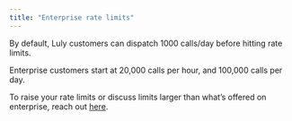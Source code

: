 ```yaml
---
title: "Enterprise rate limits"
---
```


By default, Luly customers can dispatch 1000 calls/day before hitting rate limits.

Enterprise customers start at 20,000 calls per hour, and 100,000 calls per day.

To raise your rate limits or discuss limits larger than what’s offered on enterprise, reach out [here](https://portal.luly.ai/).